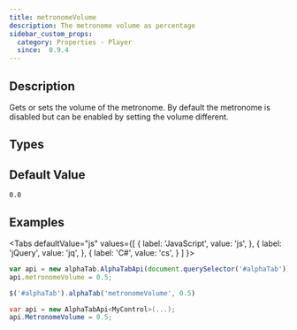 ```yaml
---
title: metronomeVolume
description: The metronome volume as percentage
sidebar_custom_props:
  category: Properties - Player
  since:  0.9.4
---
```


<SinceBadge since="0.9.4" />


## Description
Gets or sets the volume of the metronome. By default the metronome is disabled but can be enabled by setting the volume different.


<PropertyDescription metadata={metadata} />


## Types

<TypeTable>
    <TypeRow type="all" name="double" />
</TypeTable>

## Default Value

`0.0`

## Examples

<Tabs
  defaultValue="js"
  values={[
    { label: 'JavaScript', value: 'js', },
    { label: 'jQuery', value: 'jq', },
    { label: 'C#', value: 'cs', }
  ]
}>
<TabItem value="js">

```js
var api = new alphaTab.AlphaTabApi(document.querySelector('#alphaTab'));
api.metronomeVolume = 0.5;
```

</TabItem>
<TabItem value="jq">

```js
$('#alphaTab').alphaTab('metronomeVolume', 0.5)
```

</TabItem>
<TabItem value="cs">

```csharp
var api = new AlphaTabApi<MyControl>(...);
api.MetronomeVolume = 0.5;
```

</TabItem>
</Tabs>